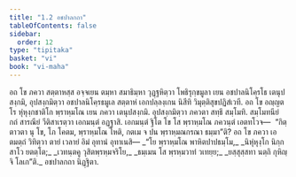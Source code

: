 ```yaml
---
title: "1.2 อชปาลกถา"
tableOfContents: false
sidebar:
  order: 12
type: "tipitaka"
basket: "vi"
book: "vi-maha"
---
```



<DynamicBreadcrumb />

<Division number="4" book="vi-maha">

<Paragraph number="14" book="vi-maha">
อถ โข ภควา สตฺตาหสฺส อจฺจเยน ตมฺหา สมาธิมฺหา วุฏฺฐหิตฺวา โพธิรุกฺขมูลา เยน อชปาลนิโคฺรโธ เตนุปสงฺกมิ, อุปสงฺกมิตฺวา อชปาลนิโคฺรธมูเล สตฺตาหํ เอกปลฺลงฺเกน นิสีทิ วิมุตฺติสุขปฏิสํเวที. อถ โข อญฺญตโร หุํหุงฺกชาติโก พฺราหฺมโณ เยน ภควา เตนุปสงฺกมิ. อุปสงฺกมิตฺวา ภควตา สทฺธึ สมฺโมทิ. สมฺโมทนียํ กถํ สารณียํ วีติสาเรตฺวา เอกมนฺตํ อฏฺฐาสิ. เอกมนฺตํ ฐิโต โข โส พฺราหฺมโณ ภควนฺตํ เอตทโวจ—  “กิตฺตาวตา นุ โข, โภ โคตม, พฺราหฺมโณ โหติ, กตเม จ ปน พฺราหฺมณกรณา ธมฺมา”ติ? อถ โข ภควา เอตมตฺถํ วิทิตฺวา ตายํ เวลายํ อิมํ อุทานํ อุทาเนสิ—
</Paragraph>

<Paragraph number="15" type="verses" book="vi-maha">
_“โย พฺราหฺมโณ พาหิตปาปธมฺโม,_  
_นิหุํหุงฺโก นิกฺกสาโว ยตตฺโต;_  
_เวทนฺตคู วุสิตพฺรหฺมจริโย,_  
_ธมฺเมน โส พฺรหฺมวาทํ วเทยฺย;_  
_ยสฺสุสฺสทา นตฺถิ กุหิญฺจิ โลเก”ติ._  


</Paragraph>
</Division>

<Paragraph number="16" type="center" book="vi-maha">
อชปาลกถา นิฏฺฐิตา.
</Paragraph>